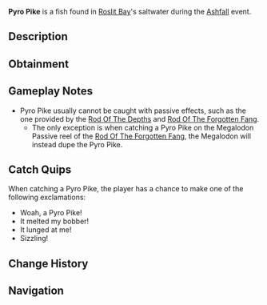{{FishInfobox
|image          = Pyro Pike.png
|rarity         = Limited
|event          = Ashfall
|sea            = First Sea
|location       = [[Ashfall]]
|sublocation    = 
|sources        = Fishing Rod
|nopassive      = 1
|radar_location = 
|xp             = 240
|weather        = Rain
|time           = 
|season         = 
|bait           = Shrimp
|base_weight    = 4.5
|base_value     = 500
|weight_range   = 2
|base_chance    = 30
|base_resil     = 50
}}
'''Pyro Pike''' is a {{Rarity|Limited}} fish found in [[Roslit Bay]]'s saltwater during the [[Ashfall]] event.

== Description ==
{{Description|A small fish with a strong glow, the Pyro Pike shows unmatched aggression towards its prey.|Bestiary Entry}}

== Obtainment ==
{{Description|Only can be caught during Ashfall.|Bestiary Hint}}
{{Fish Availability|
Roslit Bay/Ashfall
|top_rods      = 
Flimsy Rod\319435.25\506254.92;
Training Rod\263875.08\390724.57;
Krampus's Rod\186460.76\588835.39;
Magma Rod\178142.74\562567.4;
Plastic Rod\164547.04\524165.46;
Fast Rod\124221.8\603297.38;
Fischer's Rod\113026.08\548924.11;
Adventurer's Rod\111844.63\543186.23;
Buddy Bond Rod\122195.18\515871.2;
Trident Rod\101770.18\120168.5;
Ethereal Prism Rod\101766.65\147636.35;
Seraphic Rod\98380.91\118859.85;
No-Life Rod\98030.44\122903.5;
Free Spirit Rod\96765.65\114259.25;
Rod Of The Forgotten Fang\92116.27\114331.87;
Challenger's Rod\89341.66\111528.97;
Rod Of The Depths\82965.1\101851.19;
Zeus Rod\81596.05\103662.42;
Rod Of The Exalted One\81387.73\100374.21;
Verdant Shear Rod\80274.1\103395.7;
Blazebringer Rod\77464.14\98413.1;
Depthseeker Rod\73793.09\95496.73;
Avalanche Rod\66594.26\86344.74;
Volcanic Rod\63579.68\80773.81;
Steady Rod\33373.61\27586.27
|recommended   = Training Rod
}}

== Gameplay Notes ==
* Pyro Pike usually cannot be caught with passive effects, such as the one provided by the [[Rod Of The Depths]] and [[Rod Of The Forgotten Fang]].
** The only exception is when catching a Pyro Pike on the Megalodon Passive reel of the [[Rod Of The Forgotten Fang]], the Megalodon will instead dupe the Pyro Pike.

== Catch Quips ==
When catching a Pyro Pike, the player has a chance to make one of the following exclamations:
* Woah, a Pyro Pike!
* It melted my bobber!
* It lunged at me!
* Sizzling!

== Change History ==
{{Change History|{{subst:Current Version}}}}

== Navigation ==
{{Fish Navbox|Ashfall}}